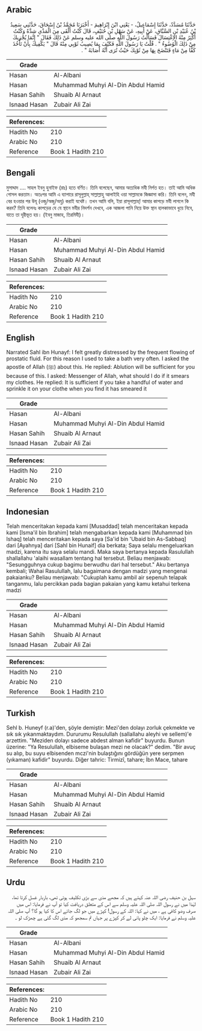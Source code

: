## Arabic


<div dir="rtl" lang="ar" style={{fontSize:'larger',backgroundColor:'#f8f9fa',padding:20}}>
حَدَّثَنَا مُسَدَّدٌ، حَدَّثَنَا إِسْمَاعِيلُ، - يَعْنِي ابْنَ إِبْرَاهِيمَ - أَخْبَرَنَا مُحَمَّدُ بْنُ إِسْحَاقَ، حَدَّثَنِي سَعِيدُ بْنُ عُبَيْدِ بْنِ السَّبَّاقِ، عَنْ أَبِيهِ، عَنْ سَهْلِ بْنِ حُنَيْفٍ، قَالَ كُنْتُ أَلْقَى مِنَ الْمَذْىِ شِدَّةً وَكُنْتُ أُكْثِرُ مِنْهُ الاِغْتِسَالَ فَسَأَلْتُ رَسُولَ اللَّهِ صلى الله عليه وسلم عَنْ ذَلِكَ فَقَالَ ‏"‏ إِنَّمَا يُجْزِيكَ مِنْ ذَلِكَ الْوُضُوءُ ‏"‏ ‏.‏ قُلْتُ يَا رَسُولَ اللَّهِ فَكَيْفَ بِمَا يُصِيبُ ثَوْبِي مِنْهُ قَالَ ‏"‏ يَكْفِيكَ بِأَنْ تَأْخُذَ كَفًّا مِنْ مَاءٍ فَتَنْضَحَ بِهَا مِنْ ثَوْبِكَ حَيْثُ تُرَى أَنَّهُ أَصَابَهُ ‏"‏ ‏.‏
</div>
<div style={{backgroundColor:'#f8f9fa',padding:20, marginBottom: 10}}><table> <thead> <tr> <th>Grade</th> <th></th> </tr> </thead> <tbody> <tr><td>Hasan</td><td>Al-Albani</td></tr><tr><td>Hasan</td><td>Muhammad Muhyi Al-Din Abdul Hamid</td></tr><tr><td>Hasan Sahih</td><td>Shuaib Al Arnaut</td></tr><tr><td>Isnaad Hasan</td><td>Zubair Ali Zai</td></tr></tbody></table><table> <thead> <tr> <th>References:</th> <th></th> </tr> </thead> <tbody><tr><td>Hadith No</td><td>210</td></tr><tr><td>Arabic No</td><td>210</td></tr><tr><td>Reference</td><td>Book 1 Hadith 210</td></tr></tbody></table></div>

## Bengali


<div dir="ltr" lang="bn" style={{fontSize:'larger',backgroundColor:'#f8f9fa',padding:20}}>
মুসাদ্দাদ .... সাহল ইবনু হুনাইফ (রাঃ) হতে বর্ণিত। তিনি বলেছেন, আমার অত্যধিক মযী নির্গত হত। তাই আমি অধিক গোসল করতাম। অতঃপর আমি এ ব্যাপারে রাসূলুল্লাহ্ সাল্লাল্লাহু আলাইহি ওয়া সাল্লামকে জিজ্ঞাসা করি। তিনি বলেন, মযী বের হওয়ার পর উযূ (ওজু/অজু/অযু) করাই যথেষ্ট। তখন আমি বলি, ইয়া রাসূলাল্লাহ্! আমার কাপড়ে মযী লাগলে কি করব? তিনি বলেনঃ কাপড়ের যে যে স্থানে মযীর নিদর্শন দেখবে, এক আজলা পানি নিয়ে উক্ত স্থান হালকাভাবে ধুয়ে নিবে, যাতে তা দূরীভূত হয়। (ইবনু মাজাহ, তিরমিযী)।
</div>
<div style={{backgroundColor:'#f8f9fa',padding:20, marginBottom: 10}}><table> <thead> <tr> <th>Grade</th> <th></th> </tr> </thead> <tbody> <tr><td>Hasan</td><td>Al-Albani</td></tr><tr><td>Hasan</td><td>Muhammad Muhyi Al-Din Abdul Hamid</td></tr><tr><td>Hasan Sahih</td><td>Shuaib Al Arnaut</td></tr><tr><td>Isnaad Hasan</td><td>Zubair Ali Zai</td></tr></tbody></table><table> <thead> <tr> <th>References:</th> <th></th> </tr> </thead> <tbody><tr><td>Hadith No</td><td>210</td></tr><tr><td>Arabic No</td><td>210</td></tr><tr><td>Reference</td><td>Book 1 Hadith 210</td></tr></tbody></table></div>

## English


<div dir="ltr" lang="en" style={{fontSize:'larger',backgroundColor:'#f8f9fa',padding:20}}>
Narrated Sahl ibn Hunayf: I felt greatly distressed by the frequent flowing of prostatic fluid. For this reason I used to take a bath very often. I asked the apostle of Allah (ﷺ) about this. He replied: Ablution will be sufficient for you because of this. I asked: Messenger of Allah, what should I do if it smears my clothes. He replied: It is sufficient if you take a handful of water and sprinkle it on your clothe when you find it has smeared it
</div>
<div style={{backgroundColor:'#f8f9fa',padding:20, marginBottom: 10}}><table> <thead> <tr> <th>Grade</th> <th></th> </tr> </thead> <tbody> <tr><td>Hasan</td><td>Al-Albani</td></tr><tr><td>Hasan</td><td>Muhammad Muhyi Al-Din Abdul Hamid</td></tr><tr><td>Hasan Sahih</td><td>Shuaib Al Arnaut</td></tr><tr><td>Isnaad Hasan</td><td>Zubair Ali Zai</td></tr></tbody></table><table> <thead> <tr> <th>References:</th> <th></th> </tr> </thead> <tbody><tr><td>Hadith No</td><td>210</td></tr><tr><td>Arabic No</td><td>210</td></tr><tr><td>Reference</td><td>Book 1 Hadith 210</td></tr></tbody></table></div>

## Indonesian


<div dir="ltr" lang="id" style={{fontSize:'larger',backgroundColor:'#f8f9fa',padding:20}}>
Telah menceritakan kepada kami [Musaddad] telah menceritakan kepada kami [Isma'il bin Ibrahim] telah mengabarkan kepada kami [Muhammad bin Ishaq] telah menceritakan kepada saya [Sa'id bin 'Ubaid bin As-Sabbaq] dari [Ayahnya] dari [Sahl bin Hunaif] dia berkata; Saya selalu mengeluarkan madzi, karena itu saya selalu mandi. Maka saya bertanya kepada Rasulullah shallallahu 'alaihi wasallam tentang hal tersebut. Beliau menjawab: "Sesungguhnya cukup bagimu berwudhu dari hal tersebut." Aku bertanya kembali; Wahai Rasulullah, lalu bagaimana dengan madzi yang mengenai pakaianku? Beliau menjawab: "Cukuplah kamu ambil air sepenuh telapak tanganmu, lalu percikkan pada bagian pakaian yang kamu ketahui terkena madzi
</div>
<div style={{backgroundColor:'#f8f9fa',padding:20, marginBottom: 10}}><table> <thead> <tr> <th>Grade</th> <th></th> </tr> </thead> <tbody> <tr><td>Hasan</td><td>Al-Albani</td></tr><tr><td>Hasan</td><td>Muhammad Muhyi Al-Din Abdul Hamid</td></tr><tr><td>Hasan Sahih</td><td>Shuaib Al Arnaut</td></tr><tr><td>Isnaad Hasan</td><td>Zubair Ali Zai</td></tr></tbody></table><table> <thead> <tr> <th>References:</th> <th></th> </tr> </thead> <tbody><tr><td>Hadith No</td><td>210</td></tr><tr><td>Arabic No</td><td>210</td></tr><tr><td>Reference</td><td>Book 1 Hadith 210</td></tr></tbody></table></div>

## Turkish


<div dir="ltr" lang="tr" style={{fontSize:'larger',backgroundColor:'#f8f9fa',padding:20}}>
Sehl b. Huneyf (r.a)'den, şöyle demiştir: Mezi'den dolayı zorluk çekmekte ve sık sık yıkanmaktaydım. Dururumu Resulullah (sallallahu aleyhi ve sellem)'e arzettim. "Meziden dolayı sadece abdest alman kafidir" buyurdu. Bunun üzerine: "Ya Resulullah, elbiseme bulaşan mezi ne olacak?" dedim. "Bir avuç su alıp, bu suyu elbisenden mczi'nin bulaştığını gördüğün yere serpmen (yıkaman) kafidir" buyurdu. Diğer tahric: Tirmizî, tahare; İbn Mace, tahare
</div>
<div style={{backgroundColor:'#f8f9fa',padding:20, marginBottom: 10}}><table> <thead> <tr> <th>Grade</th> <th></th> </tr> </thead> <tbody> <tr><td>Hasan</td><td>Al-Albani</td></tr><tr><td>Hasan</td><td>Muhammad Muhyi Al-Din Abdul Hamid</td></tr><tr><td>Hasan Sahih</td><td>Shuaib Al Arnaut</td></tr><tr><td>Isnaad Hasan</td><td>Zubair Ali Zai</td></tr></tbody></table><table> <thead> <tr> <th>References:</th> <th></th> </tr> </thead> <tbody><tr><td>Hadith No</td><td>210</td></tr><tr><td>Arabic No</td><td>210</td></tr><tr><td>Reference</td><td>Book 1 Hadith 210</td></tr></tbody></table></div>

## Urdu


<div dir="rtl" lang="ur" style={{fontSize:'larger',backgroundColor:'#f8f9fa',padding:20}}>
سہل بن حنیف رضی اللہ عنہ کہتے ہیں کہ مجھے مذی سے بڑی تکلیف ہوتی تھی، باربار غسل کرتا تھا، لہٰذا میں نے رسول اللہ صلی اللہ علیہ وسلم سے اس کے متعلق دریافت کیا تو آپ نے فرمایا: اس میں صرف وضو کافی ہے ، میں نے کہا: اللہ کے رسول! کپڑے میں جو لگ جائے اس کا کیا ہو گا؟ آپ صلی اللہ علیہ وسلم نے فرمایا: ایک چلو پانی لے کر کپڑے پر جہاں تم سمجھو کہ مذی لگ گئی ہے چھڑک لو ۔
</div>
<div style={{backgroundColor:'#f8f9fa',padding:20, marginBottom: 10}}><table> <thead> <tr> <th>Grade</th> <th></th> </tr> </thead> <tbody> <tr><td>Hasan</td><td>Al-Albani</td></tr><tr><td>Hasan</td><td>Muhammad Muhyi Al-Din Abdul Hamid</td></tr><tr><td>Hasan Sahih</td><td>Shuaib Al Arnaut</td></tr><tr><td>Isnaad Hasan</td><td>Zubair Ali Zai</td></tr></tbody></table><table> <thead> <tr> <th>References:</th> <th></th> </tr> </thead> <tbody><tr><td>Hadith No</td><td>210</td></tr><tr><td>Arabic No</td><td>210</td></tr><tr><td>Reference</td><td>Book 1 Hadith 210</td></tr></tbody></table></div>